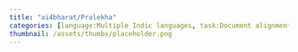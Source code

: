 ```yaml
---
title: "ai4bharat/Pralekha"
categories: [language:Multiple Indic languages, task:Document alignment and summarization benchmark for Indic texts]
thumbnail: /assets/thumbs/placeholder.png
---
```


